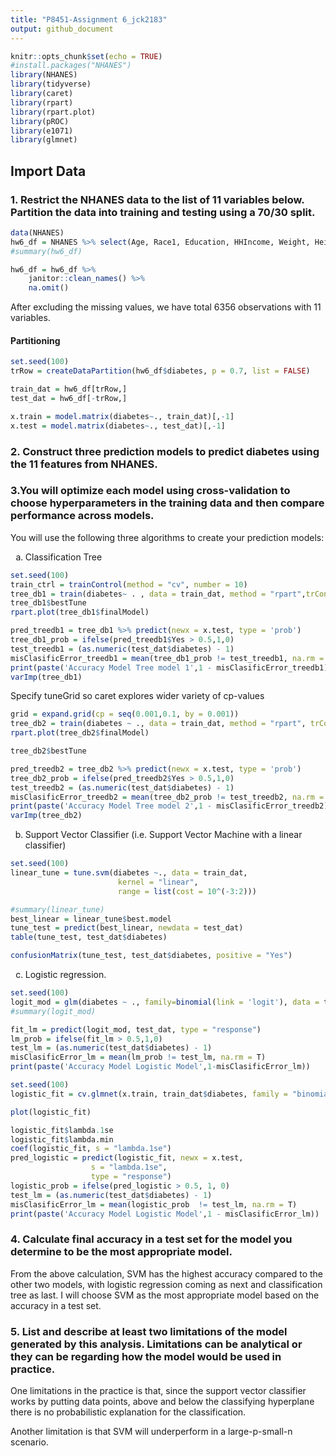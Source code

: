 ```yaml
---
title: "P8451-Assignment 6_jck2183"
output: github_document
---
```


```r
knitr::opts_chunk$set(echo = TRUE)
#install.packages("NHANES")
library(NHANES)
library(tidyverse)
library(caret)
library(rpart)
library(rpart.plot)
library(pROC)
library(e1071)
library(glmnet)
```

## Import Data

### 1. Restrict the NHANES data to the list of 11 variables below. Partition the data into training and testing using a 70/30 split.

```r
data(NHANES) 
hw6_df = NHANES %>% select(Age, Race1, Education, HHIncome, Weight, Height, Pulse, Diabetes, BMI, PhysActive, Smoke100)
#summary(hw6_df)

```
```r
hw6_df = hw6_df %>%  
    janitor::clean_names() %>% 
    na.omit()
```

After excluding the missing values, we have total 6356 observations with 11 variables.


#### Partitioning

```r
set.seed(100)
trRow = createDataPartition(hw6_df$diabetes, p = 0.7, list = FALSE)

train_dat = hw6_df[trRow,]
test_dat = hw6_df[-trRow,]

x.train = model.matrix(diabetes~., train_dat)[,-1]
x.test = model.matrix(diabetes~., test_dat)[,-1]

```




### 2. Construct three prediction models to predict diabetes using the 11 features from NHANES. 

### 3.You will optimize each model using cross-validation to choose hyperparameters in the training data and then compare performance across models.

You will use the following three algorithms to create your prediction models:

a) Classification Tree

```r
set.seed(100)
train_ctrl = trainControl(method = "cv", number = 10)
tree_db1 = train(diabetes~ . , data = train_dat, method = "rpart",trControl = train_ctrl)
tree_db1$bestTune
rpart.plot(tree_db1$finalModel)

pred_treedb1 = tree_db1 %>% predict(newx = x.test, type = 'prob')
tree_db1_prob = ifelse(pred_treedb1$Yes > 0.5,1,0)
test_treedb1 = (as.numeric(test_dat$diabetes) - 1)
misClasificError_treedb1 = mean(tree_db1_prob != test_treedb1, na.rm = T)
print(paste('Accuracy Model Tree model 1',1 - misClasificError_treedb1))
varImp(tree_db1)
```

Specify tuneGrid so caret explores wider variety of cp-values
```r
grid = expand.grid(cp = seq(0.001,0.1, by = 0.001))
tree_db2 = train(diabetes ~ ., data = train_dat, method = "rpart", trControl = train_ctrl, tuneGrid = grid)
rpart.plot(tree_db2$finalModel)

tree_db2$bestTune

pred_treedb2 = tree_db2 %>% predict(newx = x.test, type = 'prob')
tree_db2_prob = ifelse(pred_treedb2$Yes > 0.5,1,0)
test_treedb2 = (as.numeric(test_dat$diabetes) - 1)
misClasificError_treedb2 = mean(tree_db2_prob != test_treedb2, na.rm = T)
print(paste('Accuracy Model Tree model 2',1 - misClasificError_treedb2))
varImp(tree_db2)
```



b) Support Vector Classifier (i.e. Support Vector Machine with a linear classifier)

```r
set.seed(100)
linear_tune = tune.svm(diabetes ~., data = train_dat, 
                        kernel = "linear",
                        range = list(cost = 10^(-3:2)))

#summary(linear_tune)
best_linear = linear_tune$best.model
tune_test = predict(best_linear, newdata = test_dat)
table(tune_test, test_dat$diabetes)

confusionMatrix(tune_test, test_dat$diabetes, positive = "Yes")
```

c) Logistic regression.

```r
set.seed(100)
logit_mod = glm(diabetes ~ ., family=binomial(link = 'logit'), data = train_dat) 
#summary(logit_mod)
```

```r
fit_lm = predict(logit_mod, test_dat, type = "response")
lm_prob = ifelse(fit_lm > 0.5,1,0)
test_lm = (as.numeric(test_dat$diabetes) - 1) 
misClasificError_lm = mean(lm_prob != test_lm, na.rm = T) 
print(paste('Accuracy Model Logistic Model',1-misClasificError_lm))
```
```r
set.seed(100)
logistic_fit = cv.glmnet(x.train, train_dat$diabetes, family = "binomial", type.measure = "auc", nfolds = 10)

plot(logistic_fit)

logistic_fit$lambda.1se
logistic_fit$lambda.min
coef(logistic_fit, s = "lambda.1se")
pred_logistic = predict(logistic_fit, newx = x.test, 
                  s = "lambda.1se",
                  type = "response")
logistic_prob = ifelse(pred_logistic > 0.5, 1, 0)
test_lm = (as.numeric(test_dat$diabetes) - 1) 
misClasificError_lm = mean(logistic_prob  != test_lm, na.rm = T)
print(paste('Accuracy Model Logistic Model',1 - misClasificError_lm))
```


### 4. Calculate final accuracy in a test set for the model you determine to be the most appropriate model.

From the above calculation, SVM has the highest accuracy compared to the other two models, with logistic regression coming as next and classification tree as last. I will choose SVM as the most appropriate model based on the accuracy in a test set.

### 5. List and describe at least two limitations of the model generated by this analysis. Limitations can be analytical or they can be regarding how the model would be used in practice.

One limitations in the practice is that, since the support vector classifier works by putting data points, above and below the classifying hyperplane there is no probabilistic explanation for the classification.

Another limitation is that SVM will underperform in a large-p-small-n scenario.

